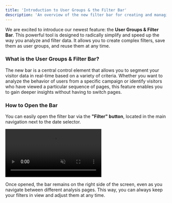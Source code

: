 ```yaml
---
title: 'Introduction to User Groups & the Filter Bar'
description: 'An overview of the new filter bar for creating and managing powerful user segments.'
---
```


We are excited to introduce our newest feature: the **User Groups & Filter Bar**. This powerful tool is designed to radically simplify and speed up the way you analyze and filter data. It allows you to create complex filters, save them as user groups, and reuse them at any time.

### What is the User Groups & Filter Bar?

The new bar is a central control element that allows you to segment your visitor data in real-time based on a variety of criteria. Whether you want to analyze the behavior of users from a specific campaign or identify visitors who have viewed a particular sequence of pages, this feature enables you to gain deeper insights without having to switch pages.

### How to Open the Bar

You can easily open the filter bar via the **"Filter" button**, located in the main navigation next to the date selector.

<video autoPlay muted playsInline
  className="rounded-lg"
  src="/videos/nutzergruppe.mp4"
  alt="Widgets in the bchic Analytics Dashboard"
/>

Once opened, the bar remains on the right side of the screen, even as you navigate between different analysis pages. This way, you can always keep your filters in view and adjust them at any time.